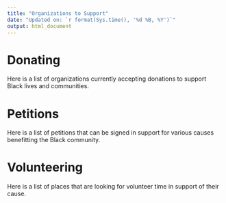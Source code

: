 ```yaml
---
title: "Organizations to Support"
date: "Updated on: `r format(Sys.time(), '%d %B, %Y')`"
output: html_document
---
```


# Donating

Here is a list of organizations currently accepting donations to support Black lives and communities. 

# Petitions 

Here is a list of petitions that can be signed in support for various causes benefitting the Black community.

# Volunteering 

Here is a list of places that are looking for volunteer time in support of their cause. 